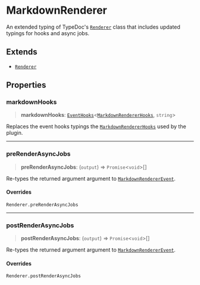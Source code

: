 # MarkdownRenderer

An extended typing of TypeDoc's [`Renderer`](https://typedoc.org/api/classes/Renderer.html) class that includes updated typings for hooks and async jobs.

## Extends

- [`Renderer`](https://typedoc.org/api/classes/Renderer.html)

## Properties

### markdownHooks

> **markdownHooks**: [`EventHooks`](https://typedoc.org/api/classes/EventHooks.html)\<[`MarkdownRendererHooks`](/api-docs/Interface.MarkdownRendererHooks.mdx), `string`\>

Replaces the event hooks typings the [`MarkdownRendererHooks`](/api-docs/Interface.MarkdownRendererHooks.mdx) used by the plugin.

***

### preRenderAsyncJobs

> **preRenderAsyncJobs**: (`output`) => `Promise`\<`void`\>[]

Re-types the returned argument argument to [`MarkdownRendererEvent`](/api-docs/Class.MarkdownRendererEvent.mdx).

#### Overrides

`Renderer.preRenderAsyncJobs`

***

### postRenderAsyncJobs

> **postRenderAsyncJobs**: (`output`) => `Promise`\<`void`\>[]

Re-types the returned argument argument to [`MarkdownRendererEvent`](/api-docs/Class.MarkdownRendererEvent.mdx).

#### Overrides

`Renderer.postRenderAsyncJobs`
